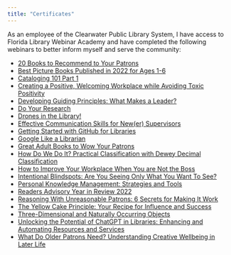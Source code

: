 ```yaml
---
title: "Certificates"
---
```


######## As an employee of the Clearwater Public Library System, I have access to Florida Library Webinar Academy and have completed the following webinars to better inform myself and serve the community:
- [20 Books to Recommend to Your Patrons](img/20-books-cert.pdf){target="_blank"}
- [Best Picture Books Published in 2022 for Ages 1-6](img/picture-books2022-cert.pdf){target="_blank"}
- [Cataloging 101 Part 1](img/cataloging101-cert.pdf){target="_blank"}
- [Creating a Positive, Welcoming Workplace while Avoiding Toxic Positivity](img/positive-workplace-cer.pdf){target="_blank"}
- [Developing Guiding Principles: What Makes a Leader?](img/guiding-principles-cert.pdf){target="_blank"}
- [Do Your Research](img/do-you-research-cer.pdf){target="_blank"}
- [Drones in the Library!](img/drones-cert.pdf){target="_blank"}
- [Effective Communication Skills for New(er) Supervisors](img/effective-communication-cert.pdf){target="_blank"}
- [Getting Started with GitHub for Libraries](img/github-for-libraries-cert.pdf){target="_blank"}
- [Google Like a Librarian](img/google-librarian-cert.pdf){target="_blank"}
- [Great Adult Books to Wow Your Patrons](img/adult-books-cert.pdf){target="_blank"}
- [How Do We Do It? Practical Classification with Dewey Decimal Classification](img/dewey-cert.pdf){target="_blank"}
- [How to Improve Your Workplace When You are Not the Boss](img/improve-workplace-cert.pdf){target="_blank"}
- [Intentional Blindspots: Are You Seeing Only What You Want To See?](img/intentional blindspots-cert.pdf){target="_blank"}
- [Personal Knowledge Management: Strategies and Tools](img/personal-knowledge-cert.pdf){target="_blank"}
- [Readers Advisory Year in Review 2022](img/readers-adv2022.pdf){target="_blank"}
- [Reasoning With Unreasonable Patrons: 6 Secrets for Making It Work](img/reasoning-cert.pdf){target="_blank"}
- [The Yellow Cake Principle: Your Recipe for Influence and Success](img/yellowcake-cert.pdf){target="_blank"}
- [Three-Dimensional and Naturally Occurring Objects](img/3d-objects-cert.pdf){target="_blank"}
- [Unlocking the Potential of ChatGPT in Libraries: Enhancing and Automating Resources and Services](img/chaptgpt-cert.pdf){target="_blank"}
- [What Do Older Patrons Need? Understanding Creative Wellbeing in Later Life](img/older-patrons-cert.pdf){target="_blank"}